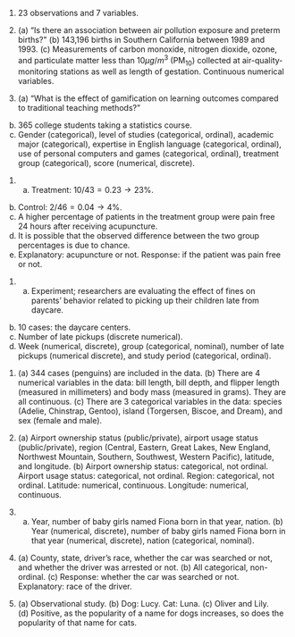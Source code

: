 1.  23 observations and 7 variables.

1.  (a) "Is there an association between air pollution exposure and
    preterm births?\" (b) 143,196 births in Southern California between
    1989 and 1993. (c) Measurements of carbon monoxide, nitrogen
    dioxide, ozone, and particulate matter less than 10$\mu g/m^3$
    (PM$_{10}$) collected at air-quality-monitoring stations as well as
    length of gestation. Continuous numerical variables.

1.  (a) "What is the effect of gamification on learning outcomes compared to traditional teaching methods?" 
(b) 365 college students taking a statistics course.
(c) Gender (categorical), level of studies (categorical, ordinal), academic major (categorical), expertise in English language (categorical, ordinal), use of personal computers and games (categorical, ordinal), treatment group (categorical), score (numerical, discrete).

1.  (a) Treatment: $10/43 = 0.23 \rightarrow 23\%$. 
(b) Control: $2/46 = 0.04 \rightarrow 4\%$. 
(c) A higher percentage of patients in the treatment group were pain free 24 hours after receiving acupuncture. 
(d) It is possible that the observed difference between the two group percentages is due to chance.
(e) Explanatory: acupuncture or not. Response: if the patient was pain free or not.

1.  (a) Experiment; researchers are evaluating the effect of fines on parents' behavior related to picking up their children late from daycare.
(b) 10 cases: the daycare centers.
(c) Number of late pickups (discrete numerical).
(d) Week (numerical, discrete), group (categorical, nominal), number of late pickups (numerical discrete), and study period (categorical, ordinal).

1.  (a) 344 cases (penguins) are included in the data. (b) There are 4 numerical variables in the data: bill length, bill depth, and flipper length (measured in millimeters) and body mass (measured in grams). They are all continuous. (c) There are 3 categorical variables in the data: species (Adelie, Chinstrap, Gentoo), island (Torgersen, Biscoe, and Dream), and sex (female and male).

1.  (a) Airport ownership status (public/private), airport usage status (public/private), region (Central, Eastern, Great Lakes, New England, Northwest Mountain, Southern, Southwest, Western Pacific), latitude, and longitude. (b) Airport ownership status: categorical, not ordinal. Airport usage status: categorical, not ordinal. Region: categorical, not ordinal. Latitude: numerical, continuous. Longitude: numerical, continuous.

1. (a) Year, number of baby girls named Fiona born in that year, nation. (b) Year (numerical, discrete), number of baby girls named Fiona born in that year (numerical, discrete), nation (categorical, nominal).

1.  (a) County, state, driver's race, whether the car was searched or
    not, and whether the driver was arrested or not. (b) All
    categorical, non-ordinal. (c) Response: whether the car was searched
    or not. Explanatory: race of the driver.

1.  (a) Observational study. 
(b) Dog: Lucy. Cat: Luna. 
(c) Oliver and Lily. 
(d) Positive, as the popularity of a name for dogs increases, so does the popularity of that name for cats.
